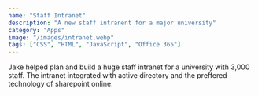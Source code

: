 ```yaml
---
name: "Staff Intranet"
description: "A new staff intranent for a major university"
category: "Apps"
image: "/images/intranet.webp"
tags: ["CSS", "HTML", "JavaScript", "Office 365"]
---
```


Jake helped plan and build a huge staff intranet for a university with 3,000 staff. The intranet integrated with active directory and the preffered technology of sharepoint online.